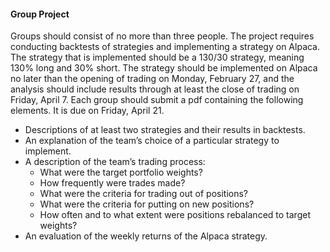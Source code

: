 #### Group Project

Groups should consist of no more than three people.  The project requires conducting backtests of strategies and implementing a strategy on Alpaca.  The strategy that is implemented should be a 130/30 strategy, meaning 130% long and 30% short.  The strategy should be implemented on Alpaca no later than the opening of trading on Monday, February 27, and the analysis should include results through at least the close of trading on Friday, April 7.  Each group should submit a pdf containing the following elements.  It is due on Friday, April 21.

 - Descriptions of at least two strategies and their results in backtests.
 - An explanation of the team's choice of a particular strategy to implement.
 - A description of the team's trading process:
   - What were the target portfolio weights?
   - How frequently were trades made?
   - What were the criteria for trading out of positions?
   - What were the criteria for putting on new positions?
   - How often and to what extent were positions rebalanced to target weights?
- An evaluation of the weekly returns of the Alpaca strategy.
